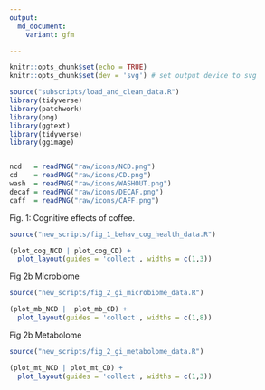```yaml
---
output:
  md_document:
    variant: gfm

---
```

<p align="justify">    

<!-- README.md is generated from README.Rmd. Please edit that file -->

```r
knitr::opts_chunk$set(echo = TRUE)
knitr::opts_chunk$set(dev = 'svg') # set output device to svg
```


```r
source("subscripts/load_and_clean_data.R")
library(tidyverse)
library(patchwork)
library(png)
library(ggtext)
library(tidyverse)
library(ggimage)


ncd   = readPNG("raw/icons/NCD.png")
cd    = readPNG("raw/icons/CD.png")
wash  = readPNG("raw/icons/WASHOUT.png")
decaf = readPNG("raw/icons/DECAF.png")
caff  = readPNG("raw/icons/CAFF.png")
```

Fig. 1: Cognitive effects of coffee. 
```r
source("new_scripts/fig_1_behav_cog_health_data.R")
```


```r
(plot_cog_NCD | plot_cog_CD) + 
  plot_layout(guides = 'collect', widths = c(1,3))

```

Fig 2b Microbiome
```r
source("new_scripts/fig_2_gi_microbiome_data.R")
```

```r
(plot_mb_NCD |  plot_mb_CD) + 
  plot_layout(guides = 'collect', widths = c(1,8))

```


Fig 2b Metabolome
```r
source("new_scripts/fig_2_gi_metabolome_data.R")
```


```r
(plot_mt_NCD | plot_mt_CD) + 
  plot_layout(guides = 'collect', widths = c(1,3))
```

